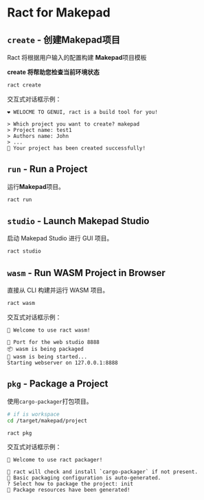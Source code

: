 # Ract for Makepad

## `create` - 创建Makepad项目

Ract 将根据用户输入的配置构建 **Makepad**项目模板

**create 将帮助您检查当前环境状态**

```bash
ract create
```
交互式对话框示例：
```plaintext
❤️ WELOCME TO GENUI, ract is a build tool for you!

> Which project you want to create? makepad
> Project name: test1
> Authors name: John
> ...
🎉 Your project has been created successfully!
```

## `run` - Run a Project  

运行**Makepad**项目。

```bash
ract run
```

## `studio` - Launch Makepad Studio  

启动 Makepad Studio 进行 GUI 项目。

```bash
ract studio
```

## `wasm` - Run WASM Project in Browser  

直接从 CLI 构建并运行 WASM 项目。

```bash
ract wasm
```

交互式对话框示例：
```plaintext
🥳 Welcome to use ract wasm!

🔸 Port for the web studio 8888
📦 wasm is being packaged
🚀 wasm is being started...
Starting webserver on 127.0.0.1:8888
```

## `pkg` - Package a Project  

使用`cargo-packager`打包项目。

```bash
# if is workspace
cd /target/makepad/project

ract pkg
```

交互式对话框示例：
```plaintext
🥳 Welcome to use ract packager!

🔸 ract will check and install `cargo-packager` if not present.
🔸 Basic packaging configuration is auto-generated.
? Select how to package the project: init
🎉 Package resources have been generated!
```